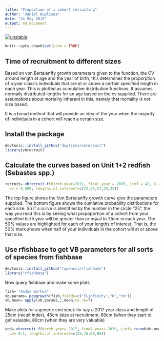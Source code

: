 ```yaml
---
title: "Proportion of a cohort recruiting"
author: "Daniel Duplisea"
date: "24 May 2019"
output: md_document
---
```



[![unstable](http://badges.github.io/stability-badges/dist/unstable.svg)](http://github.com/badges/stability-badges)

```r
knitr::opts_chunk$set(echo = TRUE)
```

## Time of recruitment to different sizes

Based on von Bertalanffy growth parameters given to the function, the CV around length at age and the year of birth, this determines the proporption of a year class's individuals that are at or above a certain specified length in each year. This is plotted as cumulative distribution functions. It assumes normally distributed lengths for an age based on the cv supplied. There are assumptions about mortality inherent in this, namely that mortality is not size based.

It is a broad method that will provide an idea of the year when the majority of individuals in a cohort will reach a certain size.

## Install the package

```r
devtools::install_github("duplisea/vbrecruit")
library(vbrecruit)
```


## Calculate the curves based on Unit 1+2 redfish (Sebastes spp.)

```r
recruit= vbrecruit.f(birth.year=2011, final.year = 2035, Linf = 42, k = 0.086, t0 = -1.57, 
  cv = 0.089, lengths.of.interest=c(22,25,27,30,35))
```


The top figure shows the Von Bertalanffy growth curve give the parameters supplied. The bottom figure shows the cumlative probability distributions for each size. So if a curve is identified by the number in the circle "25", the way you read this is by seeing what propoportion of a cohort from your specified birth year will be greater than or equal to 25cm in each year. The 50% values are highlighted for each of your lengths of interest. That is, the 50% mark shows when half of your individuals in the cohort will at or above that size.


## Use rfishbase to get VB parameters for all sorts of species from fishbase

```r
devtools::install_github("ropensci/rfishbase")
library("rfishbase")
```


Now query fishbase and make some plots

```r
fish= "Gadus morhua"
vb.params= popgrowth(fish,fields=c("TLinfinity","K","to"))
vb.mean= apply(vb.params,2,mean,na.rm=T)
```

Make plots for a generic cod stock for say a 2017 year class and length of 25cm (recuit index), 45cm (size at recruitment, 60cm (when they start to get valuable, 80cm (when they are very valuable)

```r
cod= vbrecruit.f(birth.year= 2017, final.year= 2030, Linf= round(vb.mean[1],0), k= round(vb.mean[2],2), t0= round(vb.mean[3],2), 
  cv= 0.1, lengths.of.interest=c(25,45,60,80))
```
